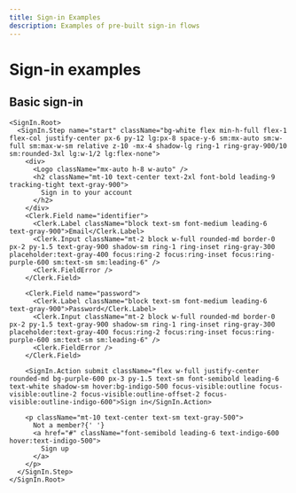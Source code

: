 ```yaml
---
title: Sign-in Examples
description: Examples of pre-built sign-in flows
---
```


# Sign-in examples

## Basic sign-in

<div className="flex flex-col gap-10 border pt-10 rounded-xl bg-gray-25">

<ElementsSignInExample/>

```tsx
<SignIn.Root>
  <SignIn.Step name="start" className="bg-white flex min-h-full flex-1 flex-col justify-center px-6 py-12 lg:px-8 space-y-6 sm:mx-auto sm:w-full sm:max-w-sm relative z-10 -mx-4 shadow-lg ring-1 ring-gray-900/10 sm:rounded-3xl lg:w-1/2 lg:flex-none">
    <div>
      <Logo className="mx-auto h-8 w-auto" />
      <h2 className="mt-10 text-center text-2xl font-bold leading-9 tracking-tight text-gray-900">
        Sign in to your account
      </h2>
    </div>
    <Clerk.Field name="identifier">
      <Clerk.Label className="block text-sm font-medium leading-6 text-gray-900">Email</Clerk.Label>
      <Clerk.Input className="mt-2 block w-full rounded-md border-0 px-2 py-1.5 text-gray-900 shadow-sm ring-1 ring-inset ring-gray-300 placeholder:text-gray-400 focus:ring-2 focus:ring-inset focus:ring-purple-600 sm:text-sm sm:leading-6" />
      <Clerk.FieldError />
    </Clerk.Field>

    <Clerk.Field name="password">
      <Clerk.Label className="block text-sm font-medium leading-6 text-gray-900">Password</Clerk.Label>
      <Clerk.Input className="mt-2 block w-full rounded-md border-0 px-2 py-1.5 text-gray-900 shadow-sm ring-1 ring-inset ring-gray-300 placeholder:text-gray-400 focus:ring-2 focus:ring-inset focus:ring-purple-600 sm:text-sm sm:leading-6" />
      <Clerk.FieldError />
    </Clerk.Field>

    <SignIn.Action submit className="flex w-full justify-center rounded-md bg-purple-600 px-3 py-1.5 text-sm font-semibold leading-6 text-white shadow-sm hover:bg-indigo-500 focus-visible:outline focus-visible:outline-2 focus-visible:outline-offset-2 focus-visible:outline-indigo-600">Sign in</SignIn.Action>

    <p className="mt-10 text-center text-sm text-gray-500">
      Not a member?{' '}
      <a href="#" className="font-semibold leading-6 text-indigo-600 hover:text-indigo-500">
        Sign up
      </a>
    </p>
  </SignIn.Step>
</SignIn.Root>
```

</div>
